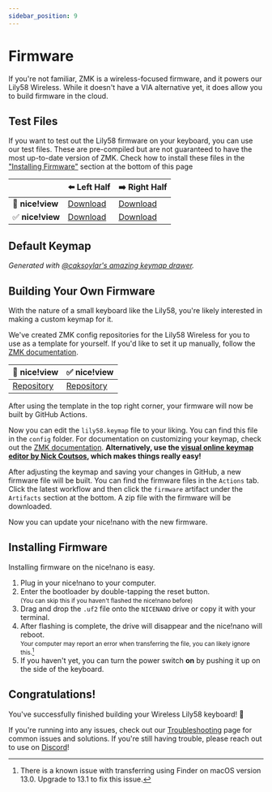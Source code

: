 ```yaml
---
sidebar_position: 9
---
```


# Firmware

If you're not familiar, ZMK is a wireless-focused firmware, and it powers our Lily58 Wireless. While it doesn't have a VIA alternative yet, it does allow you to build firmware in the cloud.

## Test Files

If you want to test out the Lily58 firmware on your keyboard, you can use our test files. These are pre-compiled but are not guaranteed to have the most up-to-date version of ZMK. Check how to install these files in the ["Installing Firmware"](#installing-firmware) section at the bottom of this page

|                  | ⬅️ Left Half | ➡️ Right Half |
|------------------|--------------|---------------|
| 🚫 **nice!view** |[Download](/assets/lily58_left-nice_nano_v2-zmk.uf2)|[Download](/assets/lily58_right-nice_nano_v2-zmk.uf2)|
| ✅ **nice!view** |[Download](/assets/lily58_left-nice_view_adapter-nice_view-nice_nano_v2-zmk.uf2)|[Download](/assets/lily58_right-nice_view_adapter-nice_view-nice_nano_v2-zmk.uf2)|

## Default Keymap

<DefaultKeymap className="keymap" />

*Generated with [@caksoylar's amazing keymap drawer](https://caksoylar.github.io/keymap-drawer).*

## Building Your Own Firmware

With the nature of a small keyboard like the Lily58, you're likely interested in making a custom keymap for it.

We've created ZMK config repositories for the Lily58 Wireless for you to  use as a template for yourself. If you'd like to set it up manually, follow the [ZMK documentation](https://zmk.dev/docs/user-setup).

| 🚫 nice!view | ✅ nice!view |
|------------------|--------------|
|[Repository](https://github.com/typeractivexyz/lily58-wireless-zmk-config)|[Repository](https://github.com/typeractivexyz/lily58-wireless-view-zmk-config)|

After using the template in the top right corner, your firmware will now be built by GitHub Actions.

Now you can edit the `lily58.keymap` file to your liking. You can find this file in the `config` folder. For documentation on customizing your keymap, check out the [ZMK documentation](https://zmk.dev/docs/features/keymaps). **Alternatively, use the [visual online keymap editor by Nick Coutsos](https://github.com/nickcoutsos/keymap-editor), which makes things really easy!**

After adjusting the keymap and saving your changes in GitHub, a new firmware file will be built. You can find the firmware files in the `Actions` tab. Click the latest workflow and then click the `firmware` artifact under the `Artifacts` section at the bottom. A zip file with the firmware will be downloaded.

Now you can update your nice!nano with the new firmware.

## Installing Firmware

Installing firmware on the nice!nano is easy.

1. Plug in your nice!nano to your computer.
2. Enter the bootloader by double-tapping the reset button. <br/> <small>(You can skip this if you haven't flashed the nice!nano before)</small>
3. Drag and drop the `.uf2` file onto the `NICENANO` drive or copy it with your terminal.
4. After flashing is complete, the drive will disappear and the nice!nano will reboot. <br/> <small>Your computer may report an error when transferring the file, you can likely ignore this.[^1]</small> 
5. If you haven't yet, you can turn the power switch **on** by pushing it up on the side of the keyboard.

[^1]: There is a known issue with transferring using Finder on macOS version 13.0. Upgrade to 13.1 to fix this issue.

## Congratulations!

You've successfully finished building your Wireless Lily58 keyboard! 🎉

If you're running into any issues, check out our [Troubleshooting](/troubleshooting) page for common issues and solutions. If you're still having trouble, please reach out to use on [Discord](https://typeractive.xyz/discord)!
